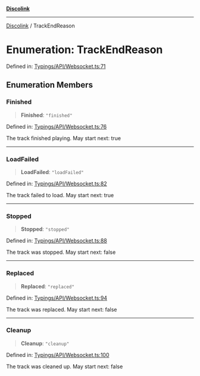 [**Discolink**](../README.md)

***

[Discolink](../globals.md) / TrackEndReason

# Enumeration: TrackEndReason

Defined in: [Typings/API/Websocket.ts:71](https://github.com/Archayu/discolink/blob/ddfd70ea55cc6996bf3567765f64fb3824cd3f79/src/Typings/API/Websocket.ts#L71)

## Enumeration Members

### Finished

> **Finished**: `"finished"`

Defined in: [Typings/API/Websocket.ts:76](https://github.com/Archayu/discolink/blob/ddfd70ea55cc6996bf3567765f64fb3824cd3f79/src/Typings/API/Websocket.ts#L76)

The track finished playing.
May start next: true

***

### LoadFailed

> **LoadFailed**: `"loadFailed"`

Defined in: [Typings/API/Websocket.ts:82](https://github.com/Archayu/discolink/blob/ddfd70ea55cc6996bf3567765f64fb3824cd3f79/src/Typings/API/Websocket.ts#L82)

The track failed to load.
May start next: true

***

### Stopped

> **Stopped**: `"stopped"`

Defined in: [Typings/API/Websocket.ts:88](https://github.com/Archayu/discolink/blob/ddfd70ea55cc6996bf3567765f64fb3824cd3f79/src/Typings/API/Websocket.ts#L88)

The track was stopped.
May start next: false

***

### Replaced

> **Replaced**: `"replaced"`

Defined in: [Typings/API/Websocket.ts:94](https://github.com/Archayu/discolink/blob/ddfd70ea55cc6996bf3567765f64fb3824cd3f79/src/Typings/API/Websocket.ts#L94)

The track was replaced.
May start next: false

***

### Cleanup

> **Cleanup**: `"cleanup"`

Defined in: [Typings/API/Websocket.ts:100](https://github.com/Archayu/discolink/blob/ddfd70ea55cc6996bf3567765f64fb3824cd3f79/src/Typings/API/Websocket.ts#L100)

The track was cleaned up.
May start next: false
